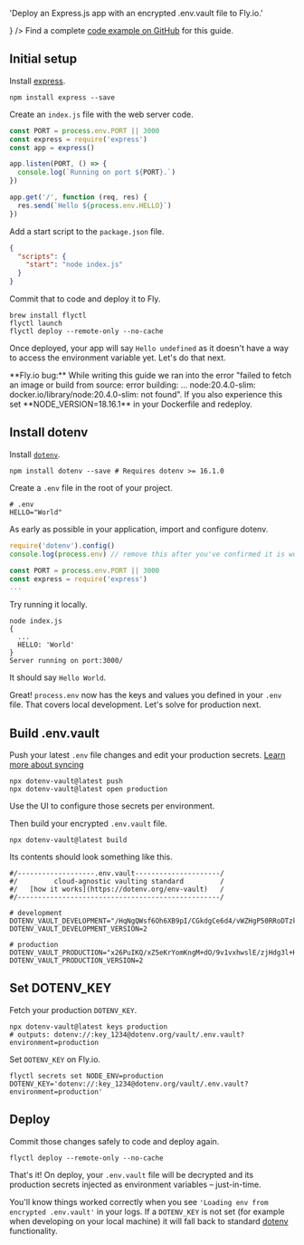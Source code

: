 
  'Deploy an Express.js app with an encrypted .env.vault file to Fly.io.'

<FrameworksBreadcrumb framework='Express.js' url='/docs/frameworks/express' />
<GuideHeading
  h1={title}
  lead={description}
  icon={
    <>
      <ExpressIcon className="h-9 w-9 text-[#000000] dark:invert"/>
      <FlyIcon className="h-9 w-9 text-[#7B3BE2]"/>
    </>
  } />

<Note>
  Find a complete <a href="https://github.com/dotenv-org/examples/tree/master/express/fly">code example on GitHub</a> for this guide.
</Note>

## Initial setup

Install [express](https://github.com/expressjs/express).

```
npm install express --save
```

Create an `index.js` file with the web server code.

```js {{ title: 'index.js' }}
const PORT = process.env.PORT || 3000
const express = require('express')
const app = express()

app.listen(PORT, () => {
  console.log(`Running on port ${PORT}.`)
})

app.get('/', function (req, res) {
  res.send(`Hello ${process.env.HELLO}`)
})
```

Add a start script to the `package.json` file.

```json {{ title: 'package.json' }}
{
  "scripts": {
    "start": "node index.js"
  }
}
```

Commit that to code and deploy it to Fly.

```shell
brew install flyctl
flyctl launch
flyctl deploy --remote-only --no-cache
```

Once deployed, your app will say `Hello undefined` as it doesn't have a way to access the environment variable yet. Let's do that next.

<ScreenshotBrowser url="/assets/img/docs/hello-undefined.png" www="yourapp running on fly.io" />

<Note>
  **Fly.io bug:** While writing this guide we ran into the error "failed to fetch an image or build from source: error building: ... node:20.4.0-slim: docker.io/library/node:20.4.0-slim: not found". If you also experience this set **NODE_VERSION=18.16.1** in your Dockerfile and redeploy.
</Note>

## Install dotenv

Install [`dotenv`](https://github.com/motdotla/dotenv).

```shell
npm install dotenv --save # Requires dotenv >= 16.1.0
```

Create a `.env` file in the root of your project.

```shell {{ title: ".env" }}
# .env
HELLO="World"
```

As early as possible in your application, import and configure dotenv.

```js {{ title: "index.js" }}
require('dotenv').config()
console.log(process.env) // remove this after you've confirmed it is working

const PORT = process.env.PORT || 3000
const express = require('express')
...
```

Try running it locally.

```shell
node index.js
{
  ...
  HELLO: 'World'
}
Server running on port:3000/
```

It should say `Hello World`.

<ScreenshotBrowser url='/assets/img/docs/nextjs-hello-world.png' />

Great! `process.env` now has the keys and values you defined in your `.env` file. That covers local development. Let's solve for production next.

## Build .env.vault

Push your latest `.env` file changes and edit your production secrets. [Learn more about syncing](/docs/tutorials/sync)

```shell {{ title: 'cli' }}
npx dotenv-vault@latest push
npx dotenv-vault@latest open production
```

Use the UI to configure those secrets per environment.

<ScreenshotBrowser url="/assets/img/docs/edit-production-value.gif" www="www.dotenv.org" />

Then build your encrypted `.env.vault` file.

```shell {{ title: 'cli' }}
npx dotenv-vault@latest build
```

Its contents should look something like this.

```shell {{ title: '.env.vault' }}
#/-------------------.env.vault---------------------/
#/         cloud-agnostic vaulting standard         /
#/   [how it works](https://dotenv.org/env-vault)   /
#/--------------------------------------------------/

# development
DOTENV_VAULT_DEVELOPMENT="/HqNgQWsf6Oh6XB9pI/CGkdgCe6d4/vWZHgP50RRoDTzkzPQk/xOaQs="
DOTENV_VAULT_DEVELOPMENT_VERSION=2

# production
DOTENV_VAULT_PRODUCTION="x26PuIKQ/xZ5eKrYomKngM+dO/9v1vxhwslE/zjHdg3l+H6q6PheB5GVDVIbZg=="
DOTENV_VAULT_PRODUCTION_VERSION=2
```



## Set DOTENV_KEY

Fetch your production `DOTENV_KEY`.

```shell
npx dotenv-vault@latest keys production
# outputs: dotenv://:key_1234@dotenv.org/vault/.env.vault?environment=production
```

Set `DOTENV_KEY` on Fly.io.

```shell
flyctl secrets set NODE_ENV=production DOTENV_KEY='dotenv://:key_1234@dotenv.org/vault/.env.vault?environment=production'
```

## Deploy

Commit those changes safely to code and deploy again.

```shell
flyctl deploy --remote-only --no-cache
```

That's it! On deploy, your `.env.vault` file will be decrypted and its production secrets injected as environment variables – just-in-time.

<ScreenshotBrowser url='/assets/img/docs/hello-production.png' www='yourapp.fly.dev' />

You'll know things worked correctly when you see `'Loading env from encrypted .env.vault'` in your logs. If a `DOTENV_KEY` is not set (for example when developing on your local machine) it will fall back to standard [dotenv](https://github.com/motdotla/dotenv) functionality.

<ScreenshotBrowser url="/assets/img/docs/fly-logs-vault.png" www="flyctl logs" />

<WellDone/>
